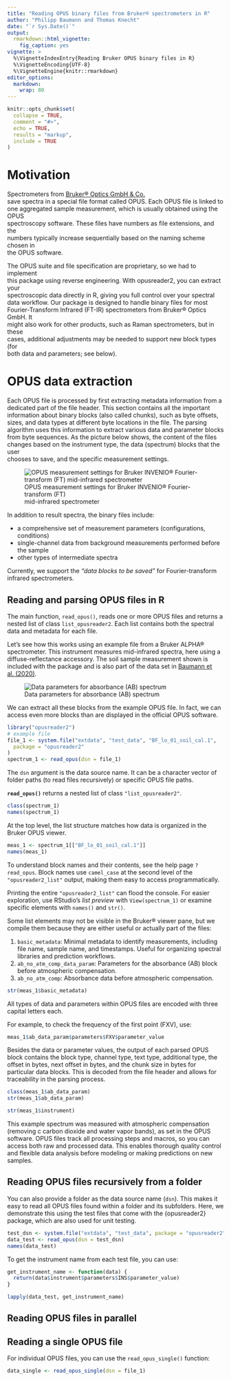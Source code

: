 ```yaml
---
title: "Reading OPUS binary files from Bruker® spectrometers in R"
author: "Philipp Baumann and Thomas Knecht"
date: "`r Sys.Date()`"
output:
  rmarkdown::html_vignette:
    fig_caption: yes
vignette: >
  %\VignetteIndexEntry{Reading Bruker OPUS binary files in R}
  %\VignetteEncoding{UTF-8}
  %\VignetteEngine{knitr::rmarkdown}
editor_options: 
  markdown: 
    wrap: 80
---
```


```r
knitr::opts_chunk$set(
  collapse = TRUE,
  comment = "#>",
  echo = TRUE,
  results = "markup",
  include = TRUE
)
```


# Motivation

Spectrometers from [Bruker® Optics GmbH & Co.](https://www.bruker.com/en.html)  
save spectra in a special file format called OPUS. Each OPUS file is linked to  
one aggregated sample measurement, which is usually obtained using the OPUS  
spectroscopy software. These files have numbers as file extensions, and the  
numbers typically increase sequentially based on the naming scheme chosen in  
the OPUS software.

The OPUS suite and file specification are proprietary, so we had to implement  
this package using reverse engineering. With opusreader2, you can extract your  
spectroscopic data directly in R, giving you full control over your spectral  
data workflow. Our package is designed to handle binary files for most  
Fourier-Transform Infrared (FT-IR) spectrometers from Bruker® Optics GmbH. It  
might also work for other products, such as Raman spectrometers, but in these  
cases, additional adjustments may be needed to support new block types (for  
both data and parameters; see below).

# OPUS data extraction

Each OPUS file is processed by first extracting metadata information from a  
dedicated part of the file header. This section contains all the important  
information about binary blocks (also called chunks), such as byte offsets,  
sizes, and data types at different byte locations in the file. The parsing  
algorithm uses this information to extract various data and parameter blocks  
from byte sequences. As the picture below shows, the content of the files  
changes based on the instrument type, the data (spectrum) blocks that the user  
chooses to save, and the specific measurement settings.

![OPUS measurement settings for Bruker INVENIO® Fourier-transform (FT)  
mid-infrared spectrometer](images/opus-measurement-settings.png){#fig:opus_settings}

In addition to result spectra, the binary files include:

-   a comprehensive set of measurement parameters (configurations, conditions)
-   single-channel data from background measurements performed before the sample
-   other types of intermediate spectra

Currently, we support the *"data blocks to be saved"* for Fourier-transform  
infrared spectrometers.

## Reading and parsing OPUS files in R

The main function, `read_opus()`, reads one or more OPUS files and returns a
nested list of class `list_opusreader2`. Each list contains both the spectral
data and metadata for each file.

Let's see how this works using an example file from a Bruker ALPHA®
spectrometer. This instrument measures mid-infrared spectra, here using a
diffuse-reflectance accessory. The soil sample measurement shown is included
with the package and is also part of the data set in
[Baumann et al. (2020)](https://soil.copernicus.org/articles/7/717/2021/).

![Data parameters for absorbance (AB) spectrum](images/OPUS_block1.png)

We can extract all these blocks from the example OPUS file. In fact, we can
access even more blocks than are displayed in the official OPUS software.

```r
library("opusreader2")
# example file
file_1 <- system.file("extdata", "test_data", "BF_lo_01_soil_cal.1",
  package = "opusreader2"
)
spectrum_1 <- read_opus(dsn = file_1)
```


The `dsn` argument is the data source name. It can be a character vector of
folder paths (to read files recursively) or specific OPUS file paths.

**`read_opus()`** returns a nested list of class `"list_opusreader2"`.

```r
class(spectrum_1)
names(spectrum_1)
```


At the top level, the list structure matches how data is organized in the Bruker
OPUS viewer.

```r
meas_1 <- spectrum_1[["BF_lo_01_soil_cal.1"]]
names(meas_1)
```

To understand block names and their contents, see the help page `?read_opus`.
Block names use `camel_case` at the second level of the `"opusreader2_list"`
output, making them easy to access programmatically.

Printing the entire `"opusreader2_list"` can flood the console. For easier
exploration, use RStudio's *list preview* with `View(spectrum_1)` or examine
specific elements with `names()` and `str()`.

Some list elements may not be visible in the Bruker® viewer pane, but we
compile them because they are either useful or actually part of the files:

1.  `basic_metadata`: Minimal metadata to identify measurements, including file
    name, sample name, and timestamps. Useful for organizing spectral libraries
    and prediction workflows.
2.  `ab_no_atm_comp_data_param`: Parameters for the absorbance (AB) block before
    atmospheric compensation.
3.  `ab_no_atm_comp`: Absorbance data before atmospheric compensation.



```r
str(meas_1$basic_metadata)
```

All types of
data and parameters within OPUS files are encoded with three capital letters
each.

For example, to check the frequency of the first point (FXV), use:



```r
meas_1$ab_data_param$parameters$FXV$parameter_value
```

Besides the data or parameter values, the output of each parsed OPUS block
contains the block type, channel type, text type, additional type, the offset in
bytes, next offset in bytes, and the chunk size in bytes for particular data
blocks. This is decoded from the file header and allows for traceability in the
parsing process.

```r
class(meas_1$ab_data_param)
str(meas_1$ab_data_param)
```

```r
str(meas_1$instrument)
```


This example spectrum was measured with atmospheric compensation (removing c
carbon dioxide and water vapor bands), as set in the OPUS software. OPUS files
track all processing steps and macros, so you can access both raw and processed
data. This enables thorough quality control and flexible data analysis before
modeling or making predictions on new samples.


## Reading OPUS files recursively from a folder

You can also provide a folder as the data source name (`dsn`). This makes it
easy to read all OPUS files found within a folder and its subfolders. Here, we
demonstrate this using the test files that come with the {opusreader2} package,
which are also used for unit testing.


```r
test_dsn <- system.file("extdata", "test_data", package = "opusreader2")
data_test <- read_opus(dsn = test_dsn)
names(data_test)
```

To get the instrument name from each test file, you can use:


```r
get_instrument_name <- function(data) {
  return(data$instrument$parameters$INS$parameter_value)
}

lapply(data_test, get_instrument_name)
```

## Reading OPUS files in parallel

## Reading a single OPUS file

For individual OPUS files, you can use the `read_opus_single()` function:


```r
data_single <- read_opus_single(dsn = file_1)
```
